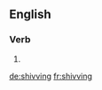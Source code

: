 ==English==

===Verb===
{{head|en|present participle}}

# {{present participle of|shiv|lang=en|nocat=1}}

[[de:shivving]]
[[fr:shivving]]